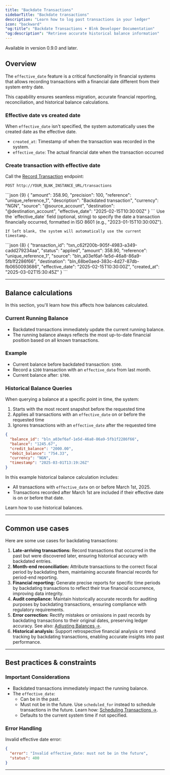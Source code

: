 ```yaml
---
title: "Backdate Transactions"
sidebarTitle: "Backdate transactions"
description: "Learn how to log past transactions in your ledger"
icon: "backward"
"og:title": "Backdate Transactions • Blnk Developer Documentation"
"og:description": "Retrieve accurate historical balance information"
---
```



<Info>
  Available in version 0.9.0 and later.
</Info>

## Overview

The `effective_date` feature is a critical functionality in financial systems that allows recording transactions with a financial date different from their system entry date. 

This capability ensures seamless migration, accurate financial reporting, reconciliation, and historical balance calculations.

### Effective date vs created date

When `effective_date` isn't specified, the system automatically uses the created date as the effective date.

* `created_at`: Timestamp of when the transaction was recorded in the system.
* `effective_date`: The actual financial date when the transaction occurred

### Create transaction with effective date

Call the [Record Transaction](/reference/create-transaction) endpoint:

```
POST http://YOUR_BLNK_INSTANCE_URL/transactions
```

<Tabs>
  <Tab title="Request body">
  ```json {9}
  {
    "amount": 358.90,
    "precision": 100,
    "reference": "unique_reference_1",
    "description": "Backdated transaction",
    "currency": "NGN",
    "source": "@source_account",
    "destination": "@destination_account",
    "effective_date": "2025-02-15T10:30:00Z"
  }
  ```

  <Tip>
    Use the `effective_date` field (optional, string) to specify the date a transaction financially occurred, formatted in ISO 8601 (e.g., "2023-01-15T10:30:00Z"). 
    
    If left blank, the system will automatically use the current timestamp.
  </Tip>
  </Tab>
  <Tab title="Response example">
  ```json {8}
  {
    "transaction_id": "txn_c62f200b-905f-4983-a349-cadd279234aa",
    "status": "applied",
    "amount": 358.90,
    "reference": "unique_reference_1",
    "source": "bln_a03ef6af-1e5d-46a8-86a9-5fb1f2286f66",
    "destination": "bln_68be0aed-383c-4d27-87db-fb0650093686",
    "effective_date": "2025-02-15T10:30:00Z",
    "created_at": "2025-03-02T15:30:45Z"
  }
  ```
  </Tab>
</Tabs>

---

## Balance calculations

In this section, you'll learn how this affects how balances calculated.

### Current Running Balance

* Backdated transactions immediately update the current running balance.
* The running balance always reflects the most up-to-date financial position based on all known transactions.

### Example

* Current balance before backdated transaction: `$500`.
* Record a `$200` transaction with an `effective_date` from last month.
* Current balance after: `$700`.

### Historical Balance Queries

When querying a balance at a specific point in time, the system:

1. Starts with the most recent snapshot before the requested time
2. Applies all transactions with an `effective_date` on or before the requested time
3. Ignores transactions with an `effective_date` after the requested time

```json Response example
{
  "balance_id": "bln_a03ef6af-1e5d-46a8-86a9-5fb1f2286f66",
  "balance": "1245.67",
  "credit_balance": "2000.00",
  "debit_balance": "754.33",
  "currency": "NGN",
  "timestamp": "2025-03-01T13:19:26Z"
}
```

In this example historical balance calculation includes:

* All transactions with `effective_date` on or before March 1st, 2025.
*  Transactions recorded after March 1st are included if their effective date is on or before that date.

<Card title="Historical balances" iconType="duotone" icon="clock" href="/balances/historical-balances">
  Learn how to use historical balances.
</Card>

---

## Common use cases

Here are some use cases for backdating transactions:

1. **Late-arriving transactions:** Record transactions that occurred in the past but were discovered later, ensuring historical accuracy with backdated entries.
2. **Month-end reconciliation:** Attribute transactions to the correct fiscal period by backdating them, maintaining accurate financial records for period-end reporting.
3. **Financial reporting:** Generate precise reports for specific time periods by backdating transactions to reflect their true financial occurrence, improving data integrity.
4. **Audit compliance:** Maintain historically accurate records for auditing purposes by backdating transactions, ensuring compliance with regulatory requirements.
5. **Error correction:** Rectify mistakes or omissions in past records by backdating transactions to their original dates, preserving ledger accuracy. See also: [Adjusting Balances →](/balances/adjusting-balances).
6. **Historical analysis:** Support retrospective financial analysis or trend tracking by backdating transactions, enabling accurate insights into past performance.

---

## Best practices & constraints

### Important Considerations

* Backdated transactions immediately impact the running balance.
* The `effective_date`:
    * Can be in the past.
    * Must not be in the future. Use `scheduled_for` instead to schedule transactions in the future. Learn how: [Scheduling Transactions →](/transactions/scheduling).
    * Defaults to the current system time if not specified.

### Error Handling

Invalid effective date error:

```json
{
  "error": "Invalid effective_date: must not be in the future",
  "status": 400
}
```

---

<NeedHelp />